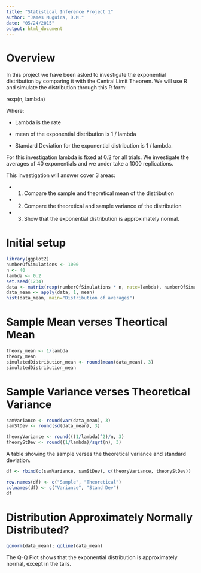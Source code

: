 ```yaml
---
title: "Statistical Inference Project 1"
author: "James Muguira, D.M."
date: "05/24/2015"
output: html_document
---
```


# Overview

In this project we have been asked to investigate the exponential distribution by comparing it with the Central Limit Theorem.  We will use R and simulate the distribution through this R form:

rexp(n, lambda)

Where:

* Lambda is the rate

* mean of the exponential distribution is 1 / lambda

* Standard Deviation for the exponential distribution is 1 / lambda.

For this investigation lambda is fixed at 0.2 for all trials. We investigate the averages of 40 exponentials and we under take a 1000 replications.

This investigation will answer cover 3 areas:

* 1.  Compare the sample and theoretical mean of the distribution

* 2.  Compare the theoretical and sample variance of the distribution

* 3.  Show that the exponential distribution is approximately normal.

# Initial setup

```r
library(ggplot2)
numberOfSimulations <- 1000
n <- 40
lambda <- 0.2
set.seed(1234)
data <- matrix(rexp(numberOfSimulations * n, rate=lambda), numberOfSimulations)
data_mean <- apply(data, 1, mean)
hist(data_mean, main="Distribution of averages")
```

# Sample Mean verses Theortical Mean

```r
theory_mean <- 1/lambda
theory_mean
simulatedDistribution_mean <- round(mean(data_mean), 3)
simulatedDistribution_mean
```

# Sample Variance verses Theoretical Variance

```r
samVariance <- round(var(data_mean), 3)
samStDev <- round(sd(data_mean), 3)

theoryVariance <- round(((1/lambda)^2)/n, 3)
theoryStDev <- round((1/lambda)/sqrt(n), 3)


```

A table showing the sample verses the theoretical variance and standard deviation.

```r
df <- rbind(c(samVariance, samStDev), c(theoryVariance, theoryStDev))

row.names(df) <- c("Sample", "Theoretical")
colnames(df) <- c("Variance", "Stand Dev")
df
```

# Distribution Approximately Normally Distributed?

```r
qqnorm(data_mean); qqline(data_mean)
```

The Q-Q Plot shows that the exponential distribution is approximately normal, except in the tails.